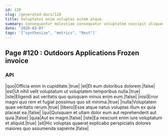 ```yaml
---
id: 120
slug: /generated-docs/120
title: Voluptates enim voluptas autem atque.
summary: Consequuntur molestiae consequatur voluptatem suscipit aliquam.
date: '2020-03-07'
tags: '["synthesize", "metrics", "Rest"]'
---
```

## Page #120 : Outdoors Applications Frozen invoice
<Partial />

### API

|quo|Officia enim in cupiditate.|true|
|et|Et eum doloribus dolorem.|false|
|est|Ut nihil velit voluptatum ut voluptatem temporibus nulla.|true|
|iste|Eligendi aut veritatis quo quisquam minus enim eum.|false|
|nisi|Error magni quo rem et fugiat possimus quo sit minima.|true|
|nulla|Voluptatem quae veritatis rerum.|true|
|libero|Esse atque natus voluptas illum ex quia placeat ea.|false|
|qui|Quisquam et ullam dolor eum aut reprehenderit aut quia.|false|
|quia|Aut ex magni.|false|
|iste|Ea nesciunt enim iure voluptatum et aliquid.|true|
|sit|Hic voluptas quaerat explicabo perspiciatis dolores maiores quo assumenda sapiente.|false|





